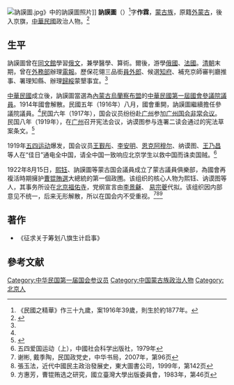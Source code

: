 [[File:訥謨圖.jpg|thumb]]》中的訥謨圖照片]]
'''訥謨圖'''（{{bd|1877年？||？|}}）<ref>《民國之精華》作三十九歲，案1916年39歲，則生於約1877年。</ref>字'''作霖'''，[[蒙古族|蒙古族]]，原籍[[外蒙古|外蒙古]]，後入京旗，[[中華民國|中華民國]]政治人物。<ref name=mgzjh>{{cite book|author=佐藤三郎|title=民國之精華·中華民國議員列傳|year=1916年|publisher=北京寫真通信社|pages=第444頁}}</ref>

==生平==
訥謨圖曾在[[同文館|同文館]]學習[[俄文|俄文]]，兼學醫學、算術。爾後，游學[[俄國|俄國]]、[[法國|法國]]。[[清朝|清朝]]末期，曾在[[外務部|外務部]]辦理[[電報|電報]]。歷保花翎三品銜[[員外郎|員外郎]]、候選[[知府|知府]]、補充京師審判廳推事、署理知縣、辦理[[歸綏|歸綏]]蒙墾事宜。<ref name=mgzjh/>

[[中華民國|中華民國]]成立後，訥謨圖當選為[[內蒙古|內蒙古]][[烏蘭察布盟|烏蘭察布盟]]的[[中華民國第一屆國會第一期常會議員|中華民國第一屆國會參議院議員]]。1914年國會解散。民國五年（1916年）八月，國會重開，訥謨圖繼續擔任參議院議員。<ref name=mgzjh/>民国六年（1917年），国会议员纷纷赴[[广州|广州]]参加[[广州国会非常会议|广州国会非常会议]]。民国八年（1919年），在[[广州|广州]]召开宪法会议，讷谟图参与连署二读会通过的宪法草案条文。<ref>{{Cite web |url=http://www.sxsdq.cn/dqzlk/dfz_sxz/fxxz/201012/t20101221_294392.htm |title=二、文献选辑，陕西省地情网，于2013-04-29查阅 |access-date=2013-04-29 |archive-date=2016-02-12 |archive-url=https://web.archive.org/web/20160212113957/http://www.sxsdq.cn/dqzlk/dfz_sxz/fxxz/201012/t20101221_294392.htm |dead-url=no }}</ref>

1919年[[五四运动|五四运动]]爆发，国会议员[[王觐彤|王觐彤]]、[[李安明|李安明]]、[[恩克阿穆尔|恩克阿穆尔]]、纳谟图、[[王乃昌|王乃昌]]等人在“佳日”通电全中国，请全中国一致响应北京学生以救中国而诛卖国贼。<ref>五四爱国运动（上），中國社会科学出版社，1979年</ref>

1922年8月15日，[[熙钰|熙钰]]、訥謨圖等蒙古国会議員成立了蒙古議員俱樂部，為國會再複活時期擁护[[曹锟賄選|曹锟賄選]]大總統的第一個政圑。该组织的核心人物为熙钰、讷谟图等人，其事务所设在[[北京|北京]][[福佑寺|福佑寺]]，党纲宣言由[[李景龢|李景龢]]、 [[易宗夔|易宗夔]]代拟。该组织因内部意见不统一，后来无形解散，所以在国会内不受重视。<ref>谢彬, 戴季陶，民国政党史，中华书局，2007年，第96页</ref><ref>張玉法，近代中國民主政治發展史，東大圖書公司，1999年，第142页</ref><ref>方惠芳，曹锟贿选之研究，國立臺灣大學出版委員會，1983年，第46页</ref>

==著作==
*《征求关于筹划八旗生计启事》

==參考文献==
{{reflist}}

[[Category:中华民国第一届国会参议员|Category:中华民国第一届国会参议员]]
[[Category:中国蒙古族政治人物|Category:中国蒙古族政治人物]]
[[Category:北京人|Category:北京人]]